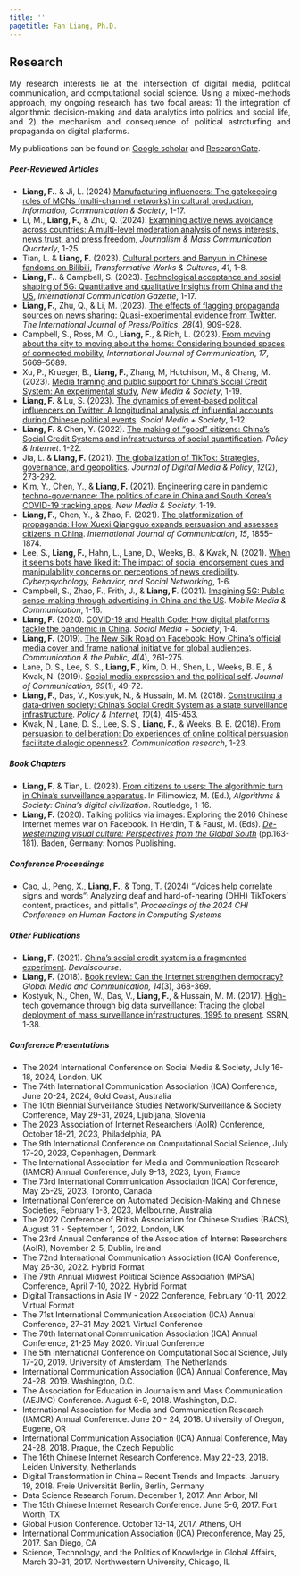 ---
title: ''
pagetitle: Fan Liang, Ph.D.
---

<link rel="stylesheet" href="styles.css" type="text/css">
<link rel="stylesheet" href="academicicons/css/academicons.min.css"/>

## Research

<p style='text-align: justify;'> My research interests lie at the intersection of digital media, political communication, and computational social science. Using a mixed-methods approach, my ongoing research has two focal areas: 1) the integration of algorithmic decision-making and data analytics into politics and social life, and 2) the mechanism and consequence of political astroturfing and propaganda on digital platforms. </p>

My publications can be found on [Google scholar](https://scholar.google.com/citations?user=BgNaL0gAAAAJ) and [ResearchGate](https://www.researchgate.net/profile/Fan_Liang15).

##### Peer-Reviewed Articles
* **Liang, F.**. & Ji, L. (2024).[Manufacturing influencers: The gatekeeping roles of MCNs (multi-channel networks) in cultural production](https://doi.org/10.1080/1369118X.2024.2396614), *Information, Communication & Society*, 1-17.
* Li, M., **Liang, F.**, & Zhu, Q. (2024). [Examining active news avoidance across countries: A multi-level moderation analysis of news interests, news trust, and press freedom](https://journals.sagepub.com/doi/10.1177/10776990241232083), *Journalism & Mass Communication Quarterly*, 1-25.
* Tian, L. & **Liang, F.** (2023). [Cultural porters and Banyun in Chinese fandoms on Bilibili](https://doi.org/10.3983/twc.2023.2379), *Transformative Works & Cultures*, *41*, 1-8.
* **Liang, F.**. & Campbell, S. (2023). [Technological acceptance and social shaping of 5G: Quantitative and qualitative Insights from China and the US](https://doi.org/10.1177/17480485231206358), *International Communication Gazette*, 1-17.
* **Liang, F.**, Zhu, Q., & Li, M. (2023). [The effects of flagging propaganda sources on news sharing: Quasi-experimental evidence from Twitter](https://journals.sagepub.com/doi/full/10.1177/19401612221086905). *The International Journal of Press/Politics*. *28*(4), 909-928.
* Campbell, S., Ross, M. Q., **Liang, F.**, & Rich, L. (2023). [From moving about the city to moving about the home: Considering bounded spaces of connected mobility](https://ijoc.org/index.php/ijoc/article/view/20271/431), *International Journal of Communication*, *17*, 5669–5689.
* Xu, P., Krueger, B., **Liang, F.**, Zhang, M, Hutchison, M., & Chang, M. (2023). [Media framing and public support for China’s Social Credit System: An experimental study](https://journals.sagepub.com/doi/10.1177/14614448231187823), *New Media & Society*, 1-19.
* **Liang, F.** & Lu, S. (2023). [The dynamics of event-based political influencers on Twitter: A longitudinal analysis of influential accounts during Chinese political events](https://journals-sagepub-com.proxy.lib.duke.edu/doi/10.1177/20563051231177946). *Social Media + Society*, 1-12.
* **Liang, F.** & Chen, Y. (2022). [The making of “good” citizens: China’s Social Credit Systems and infrastructures of social quantification](https://doi.org/10.1002/poi3.291). *Policy & Internet*. 1-22.
* Jia, L. & **Liang, F.** (2021). [The globalization of TikTok: Strategies, governance, and geopolitics](https://www.ingentaconnect.com/content/intellect/jdmp/2021/00000012/00000002/art00005). *Journal of Digital Media & Policy*, *12*(2), 273-292.
* Kim, Y., Chen, Y., & **Liang, F.** (2021). [Engineering care in pandemic techno-governance: The politics of care in China and South Korea’s COVID-19 tracking apps](https://journals.sagepub.com/doi/full/10.1177/14614448211020752). *New Media & Society*, 1-19.
* **Liang, F.**, Chen, Y., & Zhao, F. (2021). [The platformization of propaganda: How Xuexi Qiangguo expands persuasion and assesses citizens in China](https://ijoc.org/index.php/ijoc/article/view/16484/3416). *International Journal of Communication*, *15*, 1855–1874.
* Lee, S., **Liang, F.**, Hahn, L., Lane, D., Weeks, B., & Kwak, N. (2021). [When it seems bots have liked it: The impact of social endorsement cues and manipulability concerns on perceptions of news credibility](https://www.liebertpub.com/doi/abs/10.1089/cyber.2020.0566). *Cyberpsychology, Behavior, and Social Networking*, 1-6.
* Campbell, S., Zhao, F., Frith, J., & **Liang, F**. (2021). [Imagining 5G: Public sense-making through advertising in China and the US](https://journals.sagepub.com/doi/full/10.1177/2050157920985239). *Mobile Media & Communication*, 1-16.
* **Liang, F.** (2020). [COVID-19 and Health Code: How digital platforms tackle the pandemic in China](https://journals.sagepub.com/doi/full/10.1177/2056305120947657). *Social Media + Society*, 1-4. 
* **Liang, F.** (2019). [The New Silk Road on Facebook: How China’s official media cover and frame national initiative for global audiences](https://journals.sagepub.com/doi/full/10.1177/2057047319894654?casa_token=qtLLsKbJ00sAAAAA%3AgHmD9BqWrHCg2jNzEizInVmNJnK73bIKZNRElFWb7FOCDyQYDgXf73L08IMmKP_1ypkm0BoFy2nI). *Communication & the Public, 4*(4), 261-275.
* Lane, D. S., Lee, S. S., **Liang, F.**, Kim, D. H., Shen, L., Weeks, B. E., & Kwak, N. (2019). [Social media expression and the political self](https://academic.oup.com/joc/article-abstract/69/1/49/5288675). *Journal of Communication, 69*(1), 49-72. 
* **Liang, F.**, Das, V., Kostyuk, N., & Hussain, M. M. (2018). [Constructing a data‐driven society: China’s Social Credit System as a state surveillance infrastructure](https://onlinelibrary.wiley.com/doi/abs/10.1002/poi3.183). *Policy & Internet, 10*(4), 415-453.
* Kwak, N., Lane, D. S., Lee, S. S., **Liang, F.**, & Weeks, B. E. (2018). [From persuasion to deliberation: Do experiences of online political persuasion facilitate dialogic openness?](https://journals.sagepub.com/doi/full/10.1177/0093650218793050). *Communication research*, 1-23.

##### Book Chapters
* **Liang, F.** & Tian, L. (2023). [From citizens to users: The algorithmic turn in China’s surveillance apparatus](https://www.taylorfrancis.com/chapters/edit/10.4324/9781003299899-1/citizens-users-fan-liang-leiyuan-tian). In Filimowicz, M. (Ed.), *Algorithms & Society: China’s digital civilization*. Routledge, 1-16. 
* **Liang, F.** (2020). Talking politics via images: Exploring the 2016 Chinese Internet memes war on Facebook. In Herdin, T & Faust, M. (Eds). [*De-westernizing visual culture: Perspectives from the Global South*](https://www.nomos-elibrary.de/10.5771/9783748906933/de-westernizing-visual-communication-and-cultures) (pp.163-181). Baden, Germany: Nomos Publishing.

##### Conference Proceedings
* Cao, J., Peng, X., **Liang, F.**, & Tong, T. (2024) "Voices help correlate signs and words": Analyzing deaf and hard-of-hearing (DHH) TikTokers’ content, practices, and pitfalls", *Proceedings of the 2024 CHI Conference on Human Factors in Computing Systems*

##### Other Publications
* **Liang, F.** (2021). [China’s social credit system is a fragmented experiment](https://www.devdiscourse.com/article/business/1826212-chinas-social-credit-system-is-a-fragmented-experiment). *Devdiscourse*.
* **Liang, F.** (2018). [Book review: Can the Internet strengthen democracy?](https://journals.sagepub.com/doi/full/10.1177/1742766518767973) *Global Media and Communication, 14*(3), 368-369. 
* Kostyuk, N., Chen, W., Das, V., **Liang, F.**, & Hussain, M. M. (2017). [High-tech governance through big data surveillance: Tracing the global deployment of mass surveillance infrastructures, 1995 to present](https://papers.ssrn.com/sol3/papers.cfm?abstract_id=3030347). SSRN, 1-38.

##### Conference Presentations
* The 2024 International Conference on Social Media & Society, July 16-18, 2024, London, UK
* The 74th International Communication Association (ICA) Conference, June 20-24, 2024, Gold Coast, Australia
* The 10th Biennial Surveillance Studies Network/Surveillance & Society Conference, May 29-31, 2024, Ljubljana, Slovenia
* The 2023 Association of Internet Researchers (AoIR) Conference, October 18-21, 2023, Philadelphia, PA
* The 9th International Conference on Computational Social Science, July 17-20, 2023, Copenhagen, Denmark
* The International Association for Media and Communication Research (IAMCR) Annual Conference, July 9-13, 2023, Lyon, France
* The 73rd International Communication Association (ICA) Conference, May 25-29, 2023, Toronto, Canada
* International Conference on Automated Decision-Making and Chinese Societies, February 1-3, 2023, Melbourne, Australia
* The 2022 Conference of British Association for Chinese Studies (BACS), August 31 - September 1, 2022, London, UK
* The 23rd Annual Conference of the Association of Internet Researchers (AoIR), November 2-5, Dublin, Ireland
* The 72nd International Communication Association (ICA) Conference, May 26-30, 2022. Hybrid Format
* The 79th Annual Midwest Political Science Association (MPSA) Conference, April 7-10, 2022. Hybrid Format
* Digital Transactions in Asia IV - 2022 Conference, February 10-11, 2022. Virtual Format
* The 71st International Communication Association (ICA) Annual Conference, 27-31 May 2021. Virtual Conference
* The 70th International Communication Association (ICA) Annual Conference, 21-25 May 2020. Virtual Conference
* The 5th International Conference on Computational Social Science, July 17-20, 2019. University of Amsterdam, The Netherlands
* International Communication Association (ICA) Annual Conference, May 24-28, 2019. Washington, D.C.
* The Association for Education in Journalism and Mass Communication (AEJMC) Conference. August 6-9, 2018. Washington, D.C.
* International Association for Media and Communication Research (IAMCR) Annual Conference. June 20 - 24, 2018. University of Oregon, Eugene, OR
* International Communication Association (ICA) Annual Conference, May 24-28, 2018. Prague, the Czech Republic
* The 16th Chinese Internet Research Conference. May 22-23, 2018. Leiden University, Netherlands
* Digital Transformation in China – Recent Trends and Impacts. January 19, 2018. Freie Universität Berlin, Berlin, Germany
* Data Science Research Forum. December 1, 2017. Ann Arbor, MI
* The 15th Chinese Internet Research Conference. June 5-6, 2017. Fort Worth, TX
* Global Fusion Conference. October 13-14, 2017. Athens, OH
* International Communication Association (ICA) Preconference, May 25, 2017. San Diego, CA
* Science, Technology, and the Politics of Knowledge in Global Affairs, March 30-31, 2017. Northwestern University, Chicago, IL